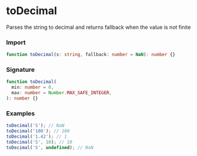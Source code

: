 # toDecimal

Parses the string to decimal and returns fallback when the value is not finite

### Import

```typescript copy
function toDecimal(s: string, fallback: number = NaN): number {}
```

### Signature

```typescript copy
function toDecimal(
  min: number = 0,
  max: number = Number.MAX_SAFE_INTEGER,
): number {}
```

### Examples

```typescript copy
toDecimal('S'); // NaN
toDecimal('100'); // 100
toDecimal('1.42'); // 1
toDecimal('S', 10); // 10
toDecimal('S', undefined); // NaN
```
